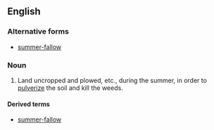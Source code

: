 {{webster}}
==English==

===Alternative forms===
* [[summer-fallow]]

===Noun===
{{en-noun|sg=[[summer]] [[fallow]]}}

# Land uncropped and plowed, etc., during the summer, in order to [[pulverize]] the soil and kill the weeds.

====Derived terms====
* [[summer-fallow]]<!--verb-->